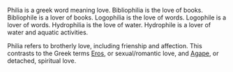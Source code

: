 Philia is a greek word meaning love.
Bibliophilia   is the love of books.
Bibliophile    is a lover of books.
Logophilia     is the love of words.
Logophile      is a lover of words.
Hydrophilia    is the love of water.
Hydrophile     is a lover of water and aquatic activities.

Philia refers to brotherly love, including frienship and affection.  This contrasts to the Greek terms [[Eros]], or sexual/romantic love, and [[Agape]], or detached, spiritual love.